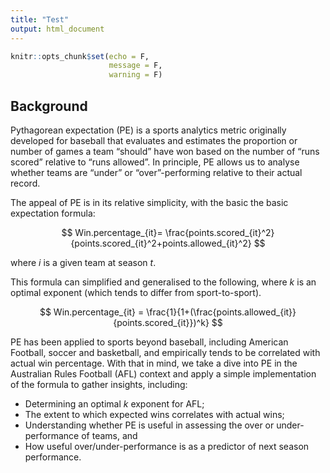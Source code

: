 ```yaml
---
title: "Test"
output: html_document
---
```


```r
knitr::opts_chunk$set(echo = F,
                      message = F, 
                      warning = F)
```

## Background

Pythagorean expectation (PE) is a sports analytics metric originally developed for baseball that evaluates and estimates the proportion or number of games a team "should" have won based on the number of "runs scored" relative to "runs allowed". In principle, PE allows us to analyse whether teams are "under" or "over"-performing relative to their actual record.

The appeal of PE is in its relative simplicity, with the basic the basic expectation formula:

$$ 
Win.percentage_{it}= \frac{points.scored_{it}^2}{points.scored_{it}^2+points.allowed_{it}^2}
$$

where $i$ is a given team at season $t$. 

This formula can simplified and generalised to the following, where $k$ is an optimal exponent (which tends to differ from sport-to-sport).

$$ 
Win.percentage_{it} = \frac{1}{1+(\frac{points.allowed_{it}}{points.scored_{it}})^k} 
$$

PE has been applied to sports beyond baseball, including American Football, soccer and basketball, and empirically tends to be correlated with actual win percentage. With that in mind, we take a dive into PE in the Australian Rules Football (AFL) context and apply a simple implementation of the formula to gather insights, including: 

- Determining an optimal $k$ exponent for AFL;
- The extent to which expected wins correlates with actual wins;
- Understanding whether PE is useful in assessing the over or under-performance of teams, and 
- How useful over/under-performance is as a predictor of next season performance.